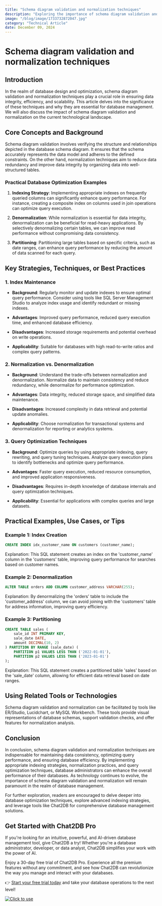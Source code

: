 ```yaml
---
title: "Schema diagram validation and normalization techniques"
description: "Exploring the importance of schema diagram validation and normalization techniques in database design and optimization."
image: "/blog/image/1733732872047.jpg"
category: "Technical Article"
date: December 09, 2024
---
```


# Schema diagram validation and normalization techniques


<Authors date="December 09, 2024">
  <Author name="Ethan Clarke" link="https://chat2db.ai" />
</Authors>

## Introduction

In the realm of database design and optimization, schema diagram validation and normalization techniques play a crucial role in ensuring data integrity, efficiency, and scalability. This article delves into the significance of these techniques and why they are essential for database management. We will also discuss the impact of schema diagram validation and normalization on the current technological landscape.

## Core Concepts and Background

Schema diagram validation involves verifying the structure and relationships depicted in the database schema diagram. It ensures that the schema accurately represents the data model and adheres to the defined constraints. On the other hand, normalization techniques aim to reduce data redundancy and improve data integrity by organizing data into well-structured tables.

### Practical Database Optimization Examples

1. **Indexing Strategy**: Implementing appropriate indexes on frequently queried columns can significantly enhance query performance. For instance, creating a composite index on columns used in join operations can optimize query execution.

2. **Denormalization**: While normalization is essential for data integrity, denormalization can be beneficial for read-heavy applications. By selectively denormalizing certain tables, we can improve read performance without compromising data consistency.

3. **Partitioning**: Partitioning large tables based on specific criteria, such as date ranges, can enhance query performance by reducing the amount of data scanned for each query.

## Key Strategies, Techniques, or Best Practices

### 1. Index Maintenance

- **Background**: Regularly monitor and update indexes to ensure optimal query performance. Consider using tools like SQL Server Management Studio to analyze index usage and identify redundant or missing indexes.

- **Advantages**: Improved query performance, reduced query execution time, and enhanced database efficiency.

- **Disadvantages**: Increased storage requirements and potential overhead on write operations.

- **Applicability**: Suitable for databases with high read-to-write ratios and complex query patterns.

### 2. Normalization vs. Denormalization

- **Background**: Understand the trade-offs between normalization and denormalization. Normalize data to maintain consistency and reduce redundancy, while denormalize for performance optimization.

- **Advantages**: Data integrity, reduced storage space, and simplified data maintenance.

- **Disadvantages**: Increased complexity in data retrieval and potential update anomalies.

- **Applicability**: Choose normalization for transactional systems and denormalization for reporting or analytics systems.

### 3. Query Optimization Techniques

- **Background**: Optimize queries by using appropriate indexing, query rewriting, and query tuning techniques. Analyze query execution plans to identify bottlenecks and optimize query performance.

- **Advantages**: Faster query execution, reduced resource consumption, and improved application responsiveness.

- **Disadvantages**: Requires in-depth knowledge of database internals and query optimization techniques.

- **Applicability**: Essential for applications with complex queries and large datasets.

## Practical Examples, Use Cases, or Tips

### Example 1: Index Creation

```sql
CREATE INDEX idx_customer_name ON customers (customer_name);
```

Explanation: This SQL statement creates an index on the 'customer_name' column in the 'customers' table, improving query performance for searches based on customer names.

### Example 2: Denormalization

```sql
ALTER TABLE orders ADD COLUMN customer_address VARCHAR(255);
```

Explanation: By denormalizing the 'orders' table to include the 'customer_address' column, we can avoid joining with the 'customers' table for address information, improving query efficiency.

### Example 3: Partitioning

```sql
CREATE TABLE sales (
    sale_id INT PRIMARY KEY,
    sale_date DATE,
    amount DECIMAL(10, 2)
) PARTITION BY RANGE (sale_date) (
    PARTITION p1 VALUES LESS THAN ('2022-01-01'),
    PARTITION p2 VALUES LESS THAN ('2023-01-01')
);
```

Explanation: This SQL statement creates a partitioned table 'sales' based on the 'sale_date' column, allowing for efficient data retrieval based on date ranges.

## Using Related Tools or Technologies

Schema diagram validation and normalization can be facilitated by tools like ER/Studio, Lucidchart, or MySQL Workbench. These tools provide visual representations of database schemas, support validation checks, and offer features for normalization analysis.

## Conclusion

In conclusion, schema diagram validation and normalization techniques are indispensable for maintaining data consistency, optimizing query performance, and ensuring database efficiency. By implementing appropriate indexing strategies, normalization practices, and query optimization techniques, database administrators can enhance the overall performance of their databases. As technology continues to evolve, the importance of schema diagram validation and normalization will remain paramount in the realm of database management.

For further exploration, readers are encouraged to delve deeper into database optimization techniques, explore advanced indexing strategies, and leverage tools like Chat2DB for comprehensive database management solutions.

## Get Started with Chat2DB Pro

If you're looking for an intuitive, powerful, and AI-driven database management tool, give Chat2DB a try! Whether you're a database administrator, developer, or data analyst, Chat2DB simplifies your work with the power of AI.

Enjoy a 30-day free trial of Chat2DB Pro. Experience all the premium features without any commitment, and see how Chat2DB can revolutionize the way you manage and interact with your databases.

👉 [Start your free trial today](https://chat2db.ai/pricing) and take your database operations to the next level!


[![Click to use](/image/blog/bg/chat2db.jpg)](https://chat2db.ai/)
